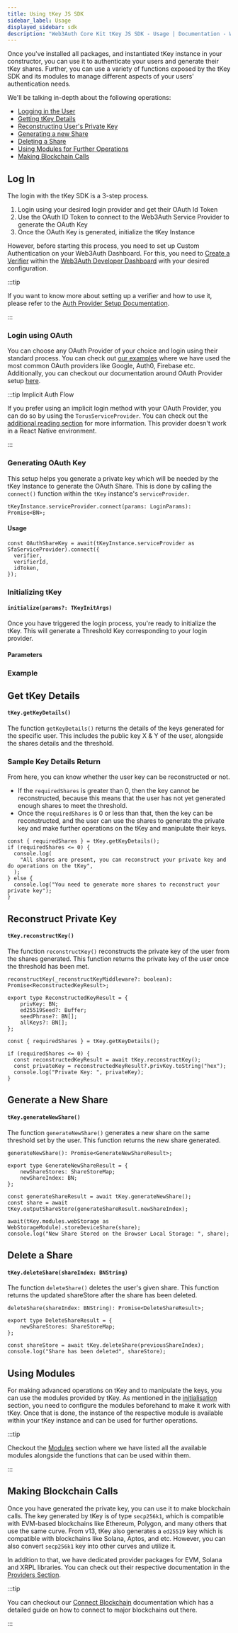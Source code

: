 ```yaml
---
title: Using tKey JS SDK
sidebar_label: Usage
displayed_sidebar: sdk
description: "Web3Auth Core Kit tKey JS SDK - Usage | Documentation - Web3Auth"
---
```



Once you've installed all packages, and instantiated tKey instance in your constructor, you can use
it to authenticate your users and generate their tKey shares. Further, you can use a variety of
functions exposed by the tKey SDK and its modules to manage different aspects of your users'
authentication needs.

We'll be talking in-depth about the following operations:

- [Logging in the User](#log-in)
- [Getting tKey Details](#get-tkey-details)
- [Reconstructing User's Private Key](#reconstruct-private-key)
- [Generating a new Share](#generate-a-new-share)
- [Deleting a Share](#delete-a-share)
- [Using Modules for Further Operations](#using-modules)
- [Making Blockchain Calls](#making-blockchain-calls)

<ThresholdKey />

## Log In

The login with the tKey SDK is a 3-step process.

1. Login using your desired login provider and get their OAuth Id Token
2. Use the OAuth ID Token to connect to the Web3Auth Service Provider to generate the OAuth Key
3. Once the OAuth Key is generated, initialize the tKey Instance

However, before starting this process, you need to set up Custom Authentication on your Web3Auth
Dashboard. For this, you need to [Create a Verifier](/auth-provider-setup/verifiers) within the
[Web3Auth Developer Dashboard](https://dashboard.web3auth.io) with your desired configuration.

:::tip

If you want to know more about setting up a verifier and how to use it, please refer to the
[Auth Provider Setup Documentation](/auth-provider-setup).

:::

### Login using OAuth

You can choose any OAuth Provider of your choice and login using their standard process. You can
check out [our examples](https://github.com/tkey/tkey-examples/web) where we have used the most
common OAuth providers like Google, Auth0, Firebase etc. Additionally, you can checkout our
documentation around OAuth Provider setup [here](/auth-provider-setup).

:::tip Implicit Auth Flow

If you prefer using an implicit login method with your OAuth Provider, you can do so by using the
`TorusServiceProvider`. You can check out the
[additional reading section](/sdk/core-kit/tkey/intrinsic-flow) for more information. This provider
doesn't work in a React Native environment.

:::

### Generating OAuth Key

This setup helps you generate a private key which will be needed by the tKey Instance to generate
the OAuth Share. This is done by calling the `connect()` function within the `tKey` instance's
`serviceProvider`.

```tsx
tKeyInstance.serviceProvider.connect(params: LoginParams): Promise<BN>;
```

<SFALoginParams />

#### Usage

```tsx
const OAuthShareKey = await(tKeyInstance.serviceProvider as SfaServiceProvider).connect({
  verifier,
  verifierId,
  idToken,
});
```

### Initializing tKey

#### `initialize(params?: TKeyInitArgs)`

Once you have triggered the login process, you're ready to initialize the tKey. This will generate a
Threshold Key corresponding to your login provider.

#### Parameters

<TkeyInitParams />

### Example

<SFASPConnectExample />

## Get tKey Details

#### `tKey.getKeyDetails()`

The function `getKeyDetails()` returns the details of the keys generated for the specific user. This
includes the public key X & Y of the user, alongside the shares details and the threshold.

### Sample Key Details Return

<TkeyKeyDetailsReturn />

From here, you can know whether the user key can be reconstructed or not.

- If the `requiredShares` is greater than 0, then the key cannot be reconstructed, because this
  means that the user has not yet generated enough shares to meet the threshold.
- Once the `requiredShares` is 0 or less than that, then the key can be reconstructed, and the user
  can use the shares to generate the private key and make further operations on the tKey and
  manipulate their keys.

```tsx title="Example"
const { requiredShares } = tKey.getKeyDetails();
if (requiredShares <= 0) {
  console.log(
    "All shares are present, you can reconstruct your private key and do operations on the tKey",
  );
} else {
  console.log("You need to generate more shares to reconstruct your private key");
}
```

## Reconstruct Private Key

#### `tKey.reconstructKey()`

The function `reconstructKey()` reconstructs the private key of the user from the shares generated.
This function returns the private key of the user once the threshold has been met.

```tsx
reconstructKey(_reconstructKeyMiddleware?: boolean): Promise<ReconstructedKeyResult>;

export type ReconstructedKeyResult = {
    privKey: BN;
    ed25519Seed?: Buffer;
    seedPhrase?: BN[];
    allKeys?: BN[];
};
```

```tsx title="Example"
const { requiredShares } = tKey.getKeyDetails();

if (requiredShares <= 0) {
  const reconstructedKeyResult = await tKey.reconstructKey();
  const privateKey = reconstructedKeyResult?.privKey.toString("hex");
  console.log("Private Key: ", privateKey);
}
```

## Generate a New Share

#### `tKey.generateNewShare()`

The function `generateNewShare()` generates a new share on the same threshold set by the user. This
function returns the new share generated.

```tsx
generateNewShare(): Promise<GenerateNewShareResult>;

export type GenerateNewShareResult = {
    newShareStores: ShareStoreMap;
    newShareIndex: BN;
};
```

```tsx title="Example"
const generateShareResult = await tKey.generateNewShare();
const share = await tKey.outputShareStore(generateShareResult.newShareIndex);

await(tKey.modules.webStorage as WebStorageModule).storeDeviceShare(share);
console.log("New Share Stored on the Browser Local Storage: ", share);
```

## Delete a Share

#### `tKey.deleteShare(shareIndex: BNString)`

The function `deleteShare()` deletes the user's given share. This function returns the updated
shareStore after the share has been deleted.

```tsx
deleteShare(shareIndex: BNString): Promise<DeleteShareResult>;

export type DeleteShareResult = {
    newShareStores: ShareStoreMap;
};
```

```tsx title="Example"
const shareStore = await tKey.deleteShare(previousShareIndex);
console.log("Share has been deleted", shareStore);
```

## Using Modules

For making advanced operations on tKey and to manipulate the keys, you can use the modules provided
by tKey. As mentioned in the [initialisation](/sdk/core-kit/tkey/initialize) section, you need to
configure the modules beforehand to make it work with tKey. Once that is done, the instance of the
respective module is available within your tKey instance and can be used for further operations.

:::tip

Checkout the [Modules](/sdk/core-kit/tkey/modules) section where we have listed all the available
modules alongside the functions that can be used within them.

:::

## Making Blockchain Calls

Once you have generated the private key, you can use it to make blockchain calls. The key generated
by tKey is of type `secp256k1`, which is compatible with EVM-based blockchains like Ethereum,
Polygon, and many others that use the same curve. From v13, tKey also generates a `ed25519` key
which is compatible with blockchains like Solana, Aptos, and etc. However, you can also convert
`secp256k1` key into other curves and utilize it.

In addition to that, we have dedicated provider packages for EVM, Solana and XRPL libraries. You can
check out their respective documentation in the [Providers Section](/sdk/providers/).

:::tip

You can checkout our [Connect Blockchain](/connect-blockchain) documentation which has a detailed
guide on how to connect to major blockchains out there.

:::
